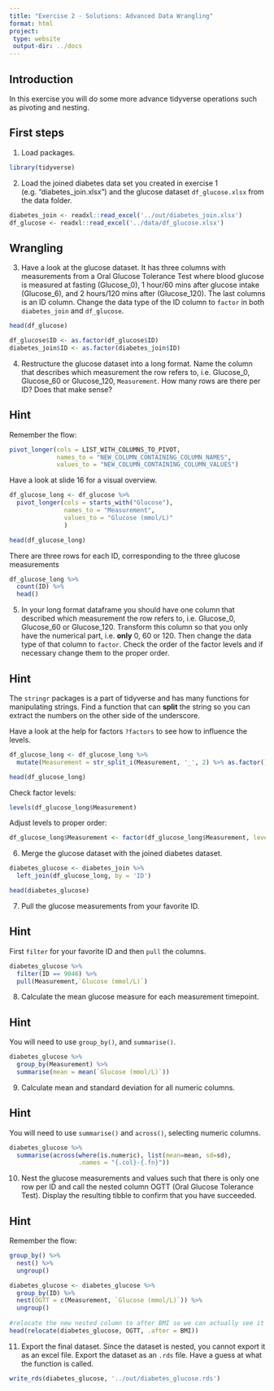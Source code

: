 ```yaml
---
title: "Exercise 2 - Solutions: Advanced Data Wrangling"
format: html
project:
 type: website
 output-dir: ../docs
---
```


## Introduction

In this exercise you will do some more advance tidyverse operations such as pivoting and nesting.

## First steps

1.  Load packages.

```r
library(tidyverse)
```

2.  Load the joined diabetes data set you created in exercise 1 (e.g. "diabetes_join.xlsx") and the glucose dataset `df_glucose.xlsx` from the data folder.

```r
diabetes_join <- readxl::read_excel('../out/diabetes_join.xlsx')
df_glucose <- readxl::read_excel('../data/df_glucose.xlsx')
```

## Wrangling

3. Have a look at the glucose dataset. It has three columns with measurements from a Oral Glucose Tolerance Test where blood glucose is measured at fasting (Glucose_0), 1 hour/60 mins after glucose intake (Glucose_6), and 2 hours/120 mins after (Glucose_120). The last columns is an ID column. Change the data type of the ID column to `factor` in both `diabetes_join` and `df_glucose`.


```r
head(df_glucose)
```

```r
df_glucose$ID <- as.factor(df_glucose$ID)
diabetes_join$ID <- as.factor(diabetes_join$ID)
```


4. Restructure the glucose dataset into a long format. Name the column that describes which measurement the row refers to, i.e. Glucose_0, Glucose_60 or Glucose_120, `Measurement`. How many rows are there per ID? Does that make sense?

::: {.callout-tip collapse="true"}
## Hint

Remember the flow:

```r
pivot_longer(cols = LIST_WITH_COLUMNS_TO_PIVOT,
             names_to = "NEW_COLUMN_CONTAINING_COLUMN_NAMES",
             values_to = "NEW_COLUMN_CONTAINING_COLUMN_VALUES")
```

Have a look at slide 16 for a visual overview.

:::

```r
df_glucose_long <- df_glucose %>% 
  pivot_longer(cols = starts_with("Glucose"),
               names_to = "Measurement",
               values_to = "Glucose (mmol/L)"
               )

head(df_glucose_long)
```

There are three rows for each ID, corresponding to the three glucose measurements

```r
df_glucose_long %>%
  count(ID) %>%
  head()
```


5. In your long format dataframe you should have one column that described which measurement the row refers to, i.e. Glucose_0, Glucose_60 or Glucose_120. Transform this column so that you only have the numerical part, i.e. **only** 0, 60 or 120. Then change the data type of that column to `factor`. Check the order of the factor levels and if necessary change them to the proper order.

::: {.callout-tip collapse="true"}
## Hint
The `stringr` packages is a part of tidyverse and has many functions for manipulating strings. Find a function that can **split** the string so you can extract the numbers on the other side of the underscore. 

Have a look at the help for factors `?factors` to see how to influence the levels.
:::

```r
df_glucose_long <- df_glucose_long %>% 
  mutate(Measurement = str_split_i(Measurement, '_', 2) %>% as.factor())

head(df_glucose_long)
```

Check factor levels:

```r
levels(df_glucose_long$Measurement)
```
Adjust levels to proper order:

```r
df_glucose_long$Measurement <- factor(df_glucose_long$Measurement, levels = c('0', '60','120'))
```


6. Merge the glucose dataset with the joined diabetes dataset.

```r
diabetes_glucose <- diabetes_join %>% 
  left_join(df_glucose_long, by = 'ID')

head(diabetes_glucose)
```

7. Pull the glucose measurements from your favorite ID. 

::: {.callout-tip collapse="true"}
## Hint
First `filter` for your favorite ID and then `pull` the columns. 
:::

```r
diabetes_glucose %>% 
  filter(ID == 9046) %>% 
  pull(Measurement,`Glucose (mmol/L)`)
```

8. Calculate the mean glucose measure for each measurement timepoint.

::: {.callout-tip collapse="true"}
## Hint
You will need to use `group_by()`, and `summarise()`.
:::

```r
diabetes_glucose %>%
  group_by(Measurement) %>%
  summarise(mean = mean(`Glucose (mmol/L)`))
```

9. Calculate mean and standard deviation for all numeric columns.

::: {.callout-tip collapse="true"}
## Hint
You will need to use `summarise()` and `across()`, selecting numeric columns.
:::

```r
diabetes_glucose %>%
  summarise(across(where(is.numeric), list(mean=mean, sd=sd), 
                   .names = "{.col}-{.fn}"))
```

10. Nest the glucose measurements and values such that there is only one row per ID and call the nested column OGTT (Oral Glucose Tolerance Test). Display the resulting tibble to confirm that you have succeeded.

::: {.callout-tip collapse="true"}
## Hint

Remember the flow:

```r
group_by() %>% 
  nest() %>% 
  ungroup()
```

:::

```r
diabetes_glucose <- diabetes_glucose %>% 
  group_by(ID) %>% 
  nest(OGTT = c(Measurement, `Glucose (mmol/L)`)) %>% 
  ungroup()
  
#relocate the new nested column to after BMI so we can actually see it
head(relocate(diabetes_glucose, OGTT, .after = BMI))
```

11. Export the final dataset. Since the dataset is nested, you cannot export it as an excel file. Export the dataset as an `.rds` file. Have a guess at what the function is called.


```r
write_rds(diabetes_glucose, '../out/diabetes_glucose.rds')
```

